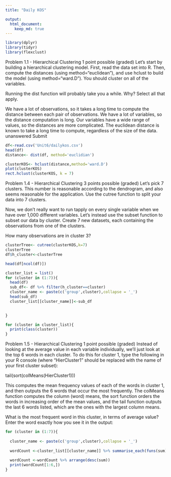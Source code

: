 ```yaml
---
title: "Daily KOS"

output:
  html_document:
    keep_md: true
---
```



```r
library(dplyr)
library(tidyr)
library(flexclust)
```

Problem 1.1 - Hierarchical Clustering
1 point possible (graded)
Let's start by building a hierarchical clustering model. First, read the data set into R. Then, compute the distances (using method="euclidean"), and use hclust to build the model (using method="ward.D"). You should cluster on all of the variables.

Running the dist function will probably take you a while. Why? Select all that apply.


We have a lot of observations, so it takes a long time to compute the distance between each pair of observations.
We have a lot of variables, so the distance computation is long.
Our variables have a wide range of values, so the distances are more complicated.
The euclidean distance is known to take a long time to compute, regardless of the size of the data.
unanswered
Submit
```r
df<-read.csv('Unit6/dailykos.csv')
head(df)
distance<- dist(df, method='euclidian')

```
```r
clusterKOS<- hclust(distance,method='ward.D')
plot(clusterKOS)
rect.hclust(clusterKOS, k = 7)
```
Problem 1.4 - Hierarchical Clustering
3 points possible (graded)
Let's pick 7 clusters. This number is reasonable according to the dendrogram, and also seems reasonable for the application. Use the cutree function to split your data into 7 clusters.

Now, we don't really want to run tapply on every single variable when we have over 1,000 different variables. Let's instead use the subset function to subset our data by cluster. Create 7 new datasets, each containing the observations from one of the clusters.

How many observations are in cluster 3?
```r
clusterTree<- cutree(clusterKOS,k=7)
clusterTree
df$h_cluster<-clusterTree

head(df[ncol(df)])

```
```r
cluster_list = list()
for (cluster in (1:7)){
  head(df)
  sub_df<- df %>% filter(h_cluster==cluster)
  cluster_name <- paste(c('group',cluster),collapse = '_')
  head(sub_df)
  cluster_list[[cluster_name]]<-sub_df

  
}

```

```r
for (cluster in cluster_list){
  print(class(cluster))
}
```
Problem 1.5 - Hierarchical Clustering
1 point possible (graded)
Instead of looking at the average value in each variable individually, we'll just look at the top 6 words in each cluster. To do this for cluster 1, type the following in your R console (where "HierCluster1" should be replaced with the name of your first cluster subset):

tail(sort(colMeans(HierCluster1)))

This computes the mean frequency values of each of the words in cluster 1, and then outputs the 6 words that occur the most frequently. The colMeans function computes the column (word) means, the sort function orders the words in increasing order of the mean values, and the tail function outputs the last 6 words listed, which are the ones with the largest column means.

What is the most frequent word in this cluster, in terms of average value? Enter the word exactly how you see it in the output:

```r
for (cluster in (1:7)){
 
  cluster_name <- paste(c('group',cluster),collapse = '_')
  
  wordCount <-cluster_list[[cluster_name]] %>% summarise_each(funs(sum)) %>% gather(noum,sum,-h_cluster)
  
  wordCount <-wordCount %>% arrange(desc(sum))
  print(wordCount[1:6,])
}
```


